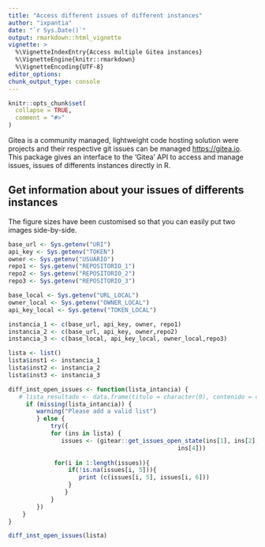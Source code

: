 ```yaml
---
title: "Access different issues of different instances"
author: "ixpantia"
date: "`r Sys.Date()`"
output: rmarkdown::html_vignette
vignette: >
  %\VignetteIndexEntry{Access multiple Gitea instances}
  %\VignetteEngine{knitr::rmarkdown}
  %\VignetteEncoding{UTF-8}
editor_options: 
chunk_output_type: console
---
```


```r
knitr::opts_chunk$set(
  collapse = TRUE,
  comment = "#>"
)
```

Gitea is a community managed, lightweight code hosting solution  were projects
and their respective git issues can be managed  <https://gitea.io>. This
package gives an interface to the 'Gitea' API to  access and manage
issues, issues of differents instances directly in R.

## Get information about your issues of differents instances

The figure sizes have been customised so that you can easily put two images side-by-side. 

```r
base_url <- Sys.getenv("URI")
api_key <- Sys.getenv("TOKEN")
owner <- Sys.getenv("USUARIO")
repo1 <- Sys.getenv("REPOSITORIO_1")
repo2 <- Sys.getenv("REPOSITORIO_2")
repo3 <- Sys.getenv("REPOSITORIO_3")

base_local <- Sys.getenv("URL_LOCAL")
owner_local <- Sys.getenv("OWNER_LOCAL")
api_key_local <- Sys.getenv("TOKEN_LOCAL")

instancia_1 <- c(base_url, api_key, owner, repo1)
instancia_2 <- c(base_url, api_key, owner,repo2)
instancia_3 <- c(base_local, api_key_local, owner_local,repo3)

lista <- list()
lista$inst1 <- instancia_1
lista$inst2 <- instancia_2
lista$inst3 <- instancia_3

diff_inst_open_issues <- function(lista_intancia) {
   # lista_resultado <- data.frame(titulo = character(0), contenido = character(0))
     if (missing(lista_intancia)) {
        warning("Please add a valid list")
        } else {
            try({
            for (ins in lista) {
               issues <- (gitear::get_issues_open_state(ins[1], ins[2], ins[3],
                                                ins[4]))
           
             for(i in 1:length(issues)){
                 if(!is.na(issues[i, 5])){
                    print (c(issues[i, 5], issues[i, 6]))
                 }
                }
            }
        })
    }
}

diff_inst_open_issues(lista)
```

